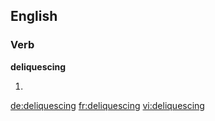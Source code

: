 
==English==

===Verb===
'''deliquescing'''

# {{present participle of|[[deliquesce]]}}

[[de:deliquescing]]
[[fr:deliquescing]]
[[vi:deliquescing]]